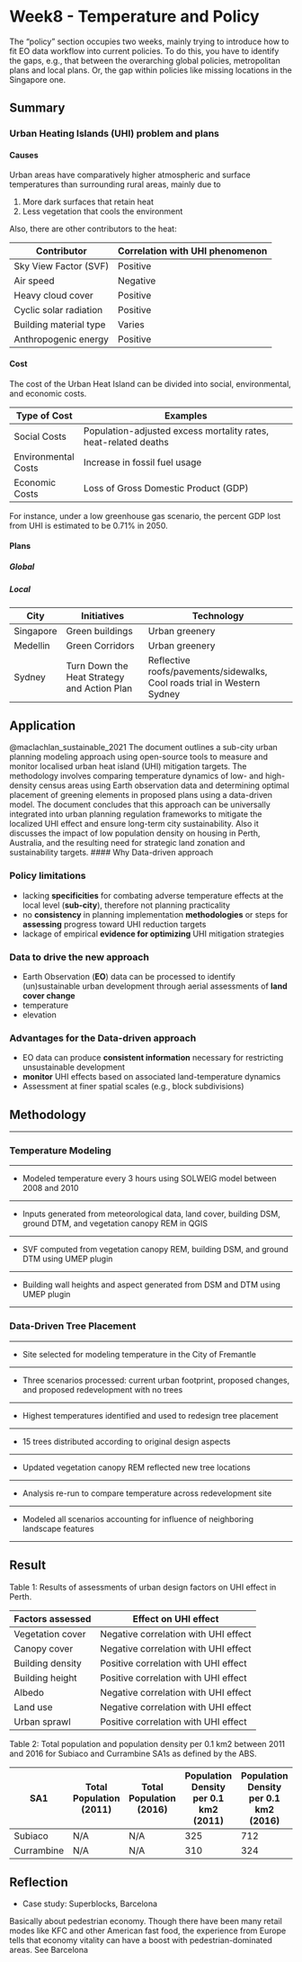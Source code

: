 # Week8 - T**emperature and Policy**

The "policy" section occupies two weeks, mainly trying to introduce how to fit EO data workflow into current policies. To do this, you have to identify the gaps, e.g., that between the overarching global policies, metropolitan plans and local plans. Or, the gap within policies like missing locations in the Singapore one.

## Summary

### Urban Heating Islands (UHI) problem and plans

#### Causes

Urban areas have comparatively higher atmospheric and surface temperatures than surrounding rural areas, mainly due to

1.  More dark surfaces that retain heat
2.  Less vegetation that cools the environment

Also, there are other contributors to the heat:

| Contributor            | Correlation with UHI phenomenon |
|------------------------|---------------------------------|
| Sky View Factor (SVF)  | Positive                        |
| Air speed              | Negative                        |
| Heavy cloud cover      | Positive                        |
| Cyclic solar radiation | Positive                        |
| Building material type | Varies                          |
| Anthropogenic energy   | Positive                        |

#### Cost

The cost of the Urban Heat Island can be divided into social, environmental, and economic costs.

| Type of Cost        | Examples                                                        |
|---------------------|-----------------------------------------------------------------|
| Social Costs        | Population-adjusted excess mortality rates, heat-related deaths |
| Environmental Costs | Increase in fossil fuel usage                                   |
| Economic Costs      | Loss of Gross Domestic Product (GDP)                            |

For instance, under a low greenhouse gas scenario, the percent GDP lost from UHI is estimated to be 0.71% in 2050.

#### Plans

##### Global

##### Local

| City      | Initiatives                                 | Technology                                                               |
|-----------|---------------------------------------------|--------------------------------------------------------------------------|
| Singapore | Green buildings                             | Urban greenery                                                           |
| Medellin  | Green Corridors                             | Urban greenery                                                           |
| Sydney    | Turn Down the Heat Strategy and Action Plan | Reflective roofs/pavements/sidewalks, Cool roads trial in Western Sydney |

## Application

@maclachlan_sustainable_2021 The document outlines a sub-city urban planning modeling approach using open-source tools to measure and monitor localised urban heat island (UHI) mitigation targets. The methodology involves comparing temperature dynamics of low- and high-density census areas using Earth observation data and determining optimal placement of greening elements in proposed plans using a data-driven model. The document concludes that this approach can be universally integrated into urban planning regulation frameworks to mitigate the localized UHI effect and ensure long-term city sustainability. Also it discusses the impact of low population density on housing in Perth, Australia, and the resulting need for strategic land zonation and sustainability targets. \#### Why Data-driven approach

### Policy limitations

-   lacking **specificities** for combating adverse temperature effects at the local level (**sub-city**), therefore not planning practicality
-   no **consistency** in planning implementation **methodologies** or steps for **assessing** progress toward UHI reduction targets
-   lackage of empirical **evidence for optimizing** UHI mitigation strategies

### Data to drive the new approach

-   Earth Observation (**EO**) data can be processed to identify (un)sustainable urban development through aerial assessments of **land cover change**
-   temperature
-   elevation

### Advantages for the Data-driven approach

-   EO data can produce **consistent information** necessary for restricting unsustainable development
-   **monitor** UHI effects based on associated land-temperature dynamics
-   Assessment at finer spatial scales (e.g., block subdivisions)

## Methodology

------------------------------------------------------------------------

### Temperature Modeling

------------------------------------------------------------------------

-   Modeled temperature every 3 hours using SOLWEIG model between 2008 and 2010

------------------------------------------------------------------------

-   Inputs generated from meteorological data, land cover, building DSM, ground DTM, and vegetation canopy REM in QGIS

------------------------------------------------------------------------

-   SVF computed from vegetation canopy REM, building DSM, and ground DTM using UMEP plugin

------------------------------------------------------------------------

-   Building wall heights and aspect generated from DSM and DTM using UMEP plugin

------------------------------------------------------------------------

### Data-Driven Tree Placement

------------------------------------------------------------------------

-   Site selected for modeling temperature in the City of Fremantle

------------------------------------------------------------------------

-   Three scenarios processed: current urban footprint, proposed changes, and proposed redevelopment with no trees

------------------------------------------------------------------------

-   Highest temperatures identified and used to redesign tree placement

------------------------------------------------------------------------

-   15 trees distributed according to original design aspects

------------------------------------------------------------------------

-   Updated vegetation canopy REM reflected new tree locations

------------------------------------------------------------------------

-   Analysis re-run to compare temperature across redevelopment site

------------------------------------------------------------------------

-   Modeled all scenarios accounting for influence of neighboring landscape features

------------------------------------------------------------------------

## Result

Table 1: Results of assessments of urban design factors on UHI effect in Perth.

| Factors assessed | Effect on UHI effect                 |
|------------------|--------------------------------------|
| Vegetation cover | Negative correlation with UHI effect |
| Canopy cover     | Negative correlation with UHI effect |
| Building density | Positive correlation with UHI effect |
| Building height  | Positive correlation with UHI effect |
| Albedo           | Negative correlation with UHI effect |
| Land use         | Negative correlation with UHI effect |
| Urban sprawl     | Positive correlation with UHI effect |

Table 2: Total population and population density per 0.1 km2 between 2011 and 2016 for Subiaco and Currambine SA1s as defined by the ABS.

| **SA1**    | **Total Population (2011)** | **Total Population (2016)** | **Population Density per 0.1 km2 (2011)** | **Population Density per 0.1 km2 (2016)** |
|------------|-----------------------------|-----------------------------|-------------------------------------------|-------------------------------------------|
| Subiaco    | N/A                         | N/A                         | 325                                       | 712                                       |
| Currambine | N/A                         | N/A                         | 310                                       | 324                                       |

## Reflection

-   Case study: Superblocks, Barcelona

Basically about pedestrian economy. Though there have been many retail modes like KFC and other American fast food, the experience from Europe tells that economy vitality can have a boost with pedestrian-dominated areas. See Barcelona
